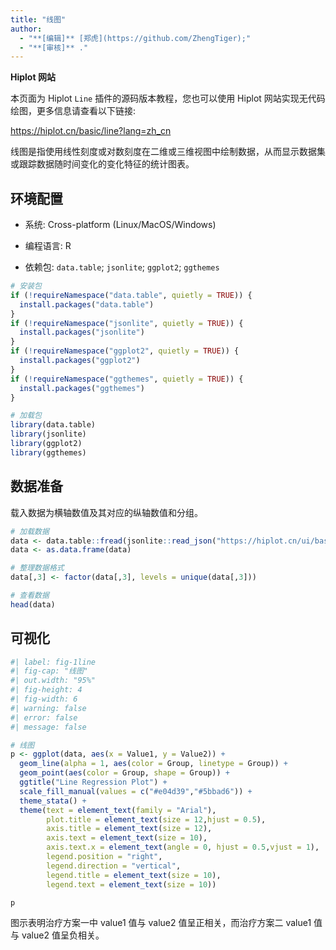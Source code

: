 ```yaml
---
title: "线图"
author:
  - "**[编辑]** [郑虎](https://github.com/ZhengTiger);"
  - "**[审核]** ."
---
```


::: callout-note
**Hiplot 网站**

本页面为 Hiplot `Line` 插件的源码版本教程，您也可以使用 Hiplot 网站实现无代码绘图，更多信息请查看以下链接:

<https://hiplot.cn/basic/line?lang=zh_cn>
:::

线图是指使用线性刻度或对数刻度在二维或三维视图中绘制数据，从而显示数据集或跟踪数据随时间变化的变化特征的统计图表。

## 环境配置

-   系统: Cross-platform (Linux/MacOS/Windows)

-   编程语言: R

-   依赖包: `data.table`; `jsonlite`; `ggplot2`; `ggthemes`

```r
# 安装包
if (!requireNamespace("data.table", quietly = TRUE)) {
  install.packages("data.table")
}
if (!requireNamespace("jsonlite", quietly = TRUE)) {
  install.packages("jsonlite")
}
if (!requireNamespace("ggplot2", quietly = TRUE)) {
  install.packages("ggplot2")
}
if (!requireNamespace("ggthemes", quietly = TRUE)) {
  install.packages("ggthemes")
}

# 加载包
library(data.table)
library(jsonlite)
library(ggplot2)
library(ggthemes)
```

## 数据准备

载入数据为横轴数值及其对应的纵轴数值和分组。

```r
# 加载数据
data <- data.table::fread(jsonlite::read_json("https://hiplot.cn/ui/basic/line/data.json")$exampleData$textarea[[1]])
data <- as.data.frame(data)

# 整理数据格式
data[,3] <- factor(data[,3], levels = unique(data[,3]))

# 查看数据
head(data)
```

## 可视化

```r
#| label: fig-1line
#| fig-cap: "线图"
#| out.width: "95%"
#| fig-height: 4
#| fig-width: 6
#| warning: false
#| error: false
#| message: false

# 线图
p <- ggplot(data, aes(x = Value1, y = Value2)) +
  geom_line(alpha = 1, aes(color = Group, linetype = Group)) +
  geom_point(aes(color = Group, shape = Group)) +
  ggtitle("Line Regression Plot") +
  scale_fill_manual(values = c("#e04d39","#5bbad6")) +
  theme_stata() +
  theme(text = element_text(family = "Arial"),
        plot.title = element_text(size = 12,hjust = 0.5),
        axis.title = element_text(size = 12),
        axis.text = element_text(size = 10),
        axis.text.x = element_text(angle = 0, hjust = 0.5,vjust = 1),
        legend.position = "right",
        legend.direction = "vertical",
        legend.title = element_text(size = 10),
        legend.text = element_text(size = 10))

p
```

图示表明治疗方案一中 value1 值与 value2 值呈正相关，而治疗方案二 value1 值与 value2 值呈负相关。


